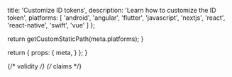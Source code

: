 
  title: 'Customize ID tokens',
  description: 'Learn how to customize the ID token',
  platforms: [
    'android',
    'angular',
    'flutter',
    'javascript',
    'nextjs',
    'react',
    'react-native',
    'swift',
    'vue'
  ]
};

  return getCustomStaticPath(meta.platforms);
}

  return {
    props: {
      meta,
    }
  };
}

{/* validity */}
{/* claims */}
